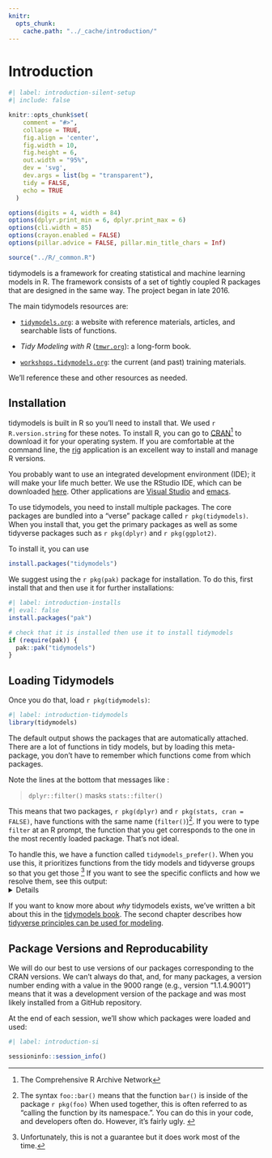 ```yaml
---
knitr:
  opts_chunk:
    cache.path: "../_cache/introduction/"
---
```


# Introduction {#sec-introduction}

```r
#| label: introduction-silent-setup
#| include: false

knitr::opts_chunk$set(
    comment = "#>",
    collapse = TRUE,
    fig.align = 'center',
    fig.width = 10,
    fig.height = 6,
    out.width = "95%",
    dev = 'svg',
    dev.args = list(bg = "transparent"),
    tidy = FALSE,
    echo = TRUE
  )

options(digits = 4, width = 84)
options(dplyr.print_min = 6, dplyr.print_max = 6)
options(cli.width = 85)
options(crayon.enabled = FALSE)
options(pillar.advice = FALSE, pillar.min_title_chars = Inf)

source("../R/_common.R")
```

tidymodels is a framework for creating statistical and machine learning models in R. The framework consists of a set of tightly coupled R packages that are designed in the same way. The project began in late 2016. 

The main tidymodels resources are:

- [`tidymodels.org`](https://www.tidymodels.org/): a website with reference materials, articles, and searchable lists of functions.

- _Tidy Modeling with R_ ([`tmwr.org`](https://www.tmwr.org/)): a long-form book.

- [`workshops.tidymodels.org`](https:/workshops.tidymodels.org/): the current (and past) training materials.

We'll reference these and other resources as needed. 

## Installation

tidymodels is built in R so you'll need to install that. We used `r R.version.string` for these notes. To install R, you can go to [CRAN](https://cran.r-project.org/)^[The Comprehensive R Archive Network] to download it for your operating system. If you are comfortable at the command line, the [rig](https://github.com/r-lib/rig) application is an excellent way to install and manage R versions. 

You probably want to use an integrated development environment (IDE); it will make your life much better. We use the RStudio IDE, which can be downloaded [here](https://posit.co/downloads/). Other applications are [Visual Studio](https://code.visualstudio.com/docs/languages/r) and [emacs](https://ess.r-project.org). 

To use tidymodels, you need to install multiple packages. The core packages are bundled into a "verse" package called `r pkg(tidymodels)`. When you install that, you get the primary packages as well as some tidyverse packages such as  `r pkg(dplyr)` and `r pkg(ggplot2)`.

To install it, you can use 

```r
install.packages("tidymodels")
```

We suggest using the `r pkg(pak)` package for installation. To do this, first install that and then use it for further installations: 

```r
#| label: introduction-installs
#| eval: false
install.packages("pak")

# check that it is installed then use it to install tidymodels
if (require(pak)) {
  pak::pak("tidymodels")
}

```

## Loading Tidymodels {#sec-tidymodels-pkg}

Once you do that, load `r pkg(tidymodels)`: 

```r
#| label: introduction-tidymodels
library(tidymodels)
```

The default output shows the packages that are automatically attached. There are a lot of functions in tidy models, but by loading this meta-package, you don't have to remember which functions come from which packages. 

Note the lines at the bottom that messages like   : 

> `dplyr::filter()`  masks `stats::filter()`

This means that two packages, `r pkg(dplyr)` and `r pkg(stats, cran = FALSE)`, have functions with the same name (`filter()`)^[The syntax `foo::bar()` means that the function `bar()` is inside of the package `r pkg(foo)` When used together, this is often referred to as "calling the function by its namespace.". You can do this in your code, and developers often do. However, it's fairly ugly.  ]. If you were to type `filter` at an R prompt, the function that you get corresponds to the one in the most recently loaded package. That's not ideal.

To handle this, we have a function called `tidymodels_prefer()`. When you use this, it prioritizes functions from the tidy models and tidyverse groups so that you get those ^[Unfortunately, this is not a guarantee but it does work most of the time.] If you want to see the specific conflicts and how we resolve them, see this output: 
<details>
```r
#| label: introduction-prefer
tidymodels_prefer(quiet = FALSE)
```
</details>

If you want to know more about _why_ tidymodels exists, we've written a bit about this in the [tidymodels book](https://www.tmwr.org/software-modeling). The second chapter describes how [tidyverse principles can be used for modeling](https://www.tmwr.org/tidyverse). 

## Package Versions and Reproducability {#sec-repro}

We will do our best to use versions of our packages corresponding to the CRAN versions. We can't always do that, and, for many packages, a version number ending with a value in the 9000 range (e.g., version "1.1.4.9001") means that it was a development version of the package and was most likely installed from a GitHub repository. 

At the end of each session, we'll show which packages were loaded and used: 

```r
#| label: introduction-si

sessioninfo::session_info()
```

